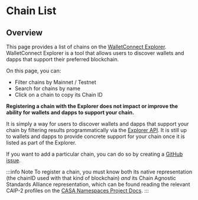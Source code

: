 
# Chain List

## Overview

This page provides a list of chains on the [WalletConnect Explorer](https://explorer.walletconnect.org/). WalletConnect Explorer is a tool that allows users to discover wallets and dapps that support their preferred blockchain.

On this page, you can:

- Filter chains by Mainnet / Testnet
- Search for chains by name
- Click on a chain to copy its Chain ID

**Registering a chain with the Explorer does not impact or improve the ability for wallets and dapps to support your chain.**

It is simply a way for users to discover wallets and dapps that support your chain by filtering results programmatically via the [Explorer API](../../cloud/explorer.md). It is still up to wallets and dapps to provide concrete support for your chain once it is listed as part of the Explorer.

If you want to add a particular chain, you can do so by creating a [GitHub issue](https://github.com/WalletConnect/walletconnect-monorepo/issues/new?assignees=&labels=type%3A+new+chain+request&template=new_chain_to_explorer.md&title=).

:::info Note
To register a chain, you must know both its native representation (the chainID used with that kind of blockchain) _and_ its Chain Agnostic Standards Alliance representation, which can be found reading the relevant CAIP-2 profiles on the [CASA Namespaces Project Docs](https://namespaces.chainagnostic.org/).
:::

<List />
